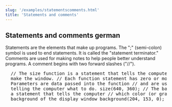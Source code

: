 ```yaml
---
slug: '/examples/statementscomments.html'
title: 'Statements and comments'
---
```


## Statements and comments german

Statements are the elements that make up programs. The ";" (semi-colon) symbol is used to end statements. It is called the "statement terminator." Comments are used for making notes to help people better understand programs. A comment begins with two forward slashes ("//").

<pre>
  // The size function is a statement that tells the computer // how large to
  make the window. // Each function statement has zero or more parameters. //
  Parameters are data passed into the function // and are used as values for
  telling the computer what to do. size(640, 360); // The background function is
  a statement that tells the computer // which color (or gray value) to make the
  background of the display window background(204, 153, 0);
</pre>

